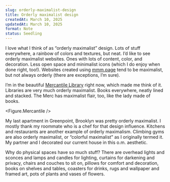```yaml
---
slug: orderly-maximalist-design
title: Orderly maximalist design
createdAt: March 10, 2025
updatedAt: March 10, 2025
format: Note
status: Seedling
---
```


I love what I think of as “orderly maximalist” design. Lots of stuff everywhere, a rainbow of colors and textures, but neat. I’d like to see orderly maximalist websites. Ones with lots of content, color, and decoration. Less open space and minimalist icons (which I do enjoy when done right, too!). Websites created using [mmm.page](https://mmm.page/) tend to be maximalist, but not always orderly (there are exceptions, I’m sure).

I’m in the beautiful [Mercantile Library](https://www.mercantilelibrary.com/) right now, which made me think of it. Libraries are very much orderly maximalist. Books everywhere, neatly lined and stacked. The Merc has maximalist flair, too, like the lady made of books.

<Figure.Mercantile />

My last apartment in Greenpoint, Brooklyn was pretty orderly maximalist. I mostly thank my roommate who is a chef for that design influence. Kitchens and restaurants are another example of orderly maximalism. Climbing gyms are also orderly maximalist, or “colorful maximalist” as I originally termed it. My partner and I decorated our current house in this o.m. aesthetic.

Why do physical spaces have so much stuff? There are overhead lights and sconces and lamps and candles for lighting, curtains for darkening and privacy, chairs and couches to sit on, pillows for comfort and decoration, books on shelves and tables, coasters for drinks, rugs and wallpaper and framed art, pots of plants and vases of flowers.
